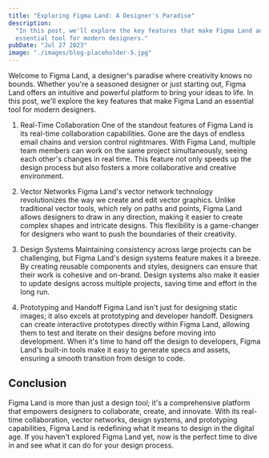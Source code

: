 ```yaml
---
title: "Exploring Figma Land: A Designer's Paradise"
description:
  "In this post, we'll explore the key features that make Figma Land an
  essential tool for modern designers."
pubDate: "Jul 27 2023"
image: "./images/blog-placeholder-5.jpg"
---
```


Welcome to Figma Land, a designer's paradise where creativity knows no bounds.
Whether you're a seasoned designer or just starting out, Figma Land offers an
intuitive and powerful platform to bring your ideas to life. In this post, we'll
explore the key features that make Figma Land an essential tool for modern
designers.

1. Real-Time Collaboration One of the standout features of Figma Land is its
   real-time collaboration capabilities. Gone are the days of endless email
   chains and version control nightmares. With Figma Land, multiple team members
   can work on the same project simultaneously, seeing each other's changes in
   real time. This feature not only speeds up the design process but also
   fosters a more collaborative and creative environment.

2. Vector Networks Figma Land's vector network technology revolutionizes the way
   we create and edit vector graphics. Unlike traditional vector tools, which
   rely on paths and points, Figma Land allows designers to draw in any
   direction, making it easier to create complex shapes and intricate designs.
   This flexibility is a game-changer for designers who want to push the
   boundaries of their creativity.

3. Design Systems Maintaining consistency across large projects can be
   challenging, but Figma Land's design systems feature makes it a breeze. By
   creating reusable components and styles, designers can ensure that their work
   is cohesive and on-brand. Design systems also make it easier to update
   designs across multiple projects, saving time and effort in the long run.

4. Prototyping and Handoff Figma Land isn't just for designing static images; it
   also excels at prototyping and developer handoff. Designers can create
   interactive prototypes directly within Figma Land, allowing them to test and
   iterate on their designs before moving into development. When it's time to
   hand off the design to developers, Figma Land's built-in tools make it easy
   to generate specs and assets, ensuring a smooth transition from design to
   code.

## Conclusion

Figma Land is more than just a design tool; it's a comprehensive platform that
empowers designers to collaborate, create, and innovate. With its real-time
collaboration, vector networks, design systems, and prototyping capabilities,
Figma Land is redefining what it means to design in the digital age. If you
haven't explored Figma Land yet, now is the perfect time to dive in and see what
it can do for your design process.

